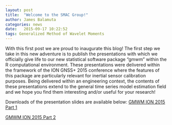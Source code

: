 ```yaml
---
layout: post
title:  "Welcome to the SMAC Group!"
author: James Balamuta
categories: news
date:   2015-09-17 10:22:52
tags: Generalized Method of Wavelet Moments
---
```


With this first post we are proud to inaugurate this blog! The first step we take in this new adventure is to publish the presentations with which we officially give life to our new statistical software package “gmwm” within the R computational environment. These presentations were delivered within the framework of the ION GNSS+ 2015 conference where the features of this package are particularly relevant for inertial sensor calibration purposes. Being delivered within an engineering context, the contents of these presentations extend to the general time series model estimation field and we hope you find them interesting and/or useful for your research!

Downloads of the presentation slides are available below:
[GMWM ION 2015 Part 1](/assets/pdfs/gmwm_ion2015_part1.pdf)

[GMWM ION 2015 Part 2](/assets/pdfs/gmwm_ion2015_part2.pdf)
